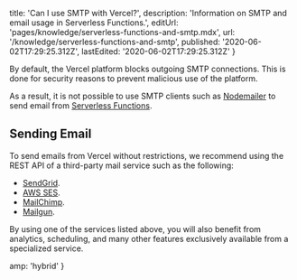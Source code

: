 
  title: 'Can I use SMTP with Vercel?',
  description: 'Information on SMTP and email usage in Serverless Functions.',
  editUrl: 'pages/knowledge/serverless-functions-and-smtp.mdx',
  url: '/knowledge/serverless-functions-and-smtp',
  published: '2020-06-02T17:29:25.312Z',
  lastEdited: '2020-06-02T17:29:25.312Z'
}

By default, the Vercel platform blocks outgoing SMTP connections. This is done for security reasons to prevent malicious use of the platform.

As a result, it is not possible to use SMTP clients such as [Nodemailer](https://nodemailer.com/about/) to send email from [Serverless Functions](/docs/v2/serverless-functions/introduction).

## Sending Email

To send emails from Vercel without restrictions, we recommend using the REST API of a third-party mail service such as the following:

- [SendGrid](https://sendgrid.com).
- [AWS SES](https://aws.amazon.com/ses/).
- [MailChimp](https://mailchimp.com).
- [Mailgun](https://www.mailgun.com).

By using one of the services listed above, you will also benefit from analytics, scheduling, and many other features exclusively available from a specialized service.


  amp: 'hybrid'
}
